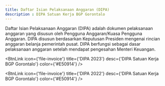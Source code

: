 ```yaml
---
title: Daftar Isian Pelaksanaan Anggaran (DIPA)
description : DIPA Satuan Kerja BGP Gorontalo
---
```


Daftar Isian Pelaksanaan Anggaran (DIPA) adalah dokumen pelaksanaan anggaran yang disusun oleh Pengguna Anggaran/Kuasa Pengguna Anggaran. DIPA disusun berdasarkan Keputusan Presiden mengenai rincian anggaran belanja pemerintah pusat. DIPA berfungsi sebagai dasar pelaksanaan anggaran setelah mendapat pengesahan Menteri Keuangan.

<CardGroup cols={2}>
<BtnLink icon={'file-invoice'} 
    title={'DIPA 2024'}
    desc={'DIPA Satuan Kerja BGP Gorontalo'}
    color={'#E50914'}
     />

<BtnLink icon={'file-invoice'} 
    title={'DIPA 2023'}
    desc={'DIPA Satuan Kerja BGP Gorontalo'}
    color={'#E50914'}
     />

<BtnLink icon={'file-invoice'} 
    title={'DIPA 2022'}
    desc={'DIPA Satuan Kerja BGP Gorontalo'}
    color={'#E50914'}
     />
</CardGroup>